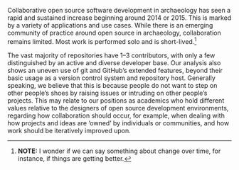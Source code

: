Collaborative open source software development in archaeology has seen a rapid and sustained increase beginning around 2014 or 2015. This is marked by a variety of applications and use cases. While there is an emerging community of practice around open source in archaeology, collaboration remains limited. Most work is performed solo and is short-lived.^[**NOTE:** I wonder if we can say something about change over time, for instance, if things are getting better.]

The vast majority of repositories have 1--3 contributors, with only a few distinguished by an active and diverse developer base. Our analysis also shows an uneven use of git and GitHub's extended features, beyond their basic usage as a version control system and repository host. Generally speaking, we believe that this is because people do not want to step on other people's shoes by raising issues or intruding on other people's projects. This may relate to our positions as academics who hold different values relative to the designers of open source development environments, regarding how collaboration should occur, for example, when dealing with how projects and ideas are 'owned' by individuals or communities, and how work should be iteratively improved upon.

